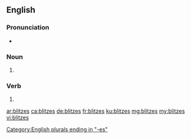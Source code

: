 {{also|Blitzes}}
==English==

===Pronunciation===
* {{IPA|/ˈblɪtsɪz/|lang=en}}

===Noun===
{{head|en|noun plural form}}

# {{plural of|blitz|lang=en}}

===Verb===
{{head|en|verb form}}

# {{en-third person singular of|blitz}}

[[Category:English plurals ending in "-es"]]

[[ar:blitzes]]
[[ca:blitzes]]
[[de:blitzes]]
[[fr:blitzes]]
[[ku:blitzes]]
[[mg:blitzes]]
[[my:blitzes]]
[[vi:blitzes]]